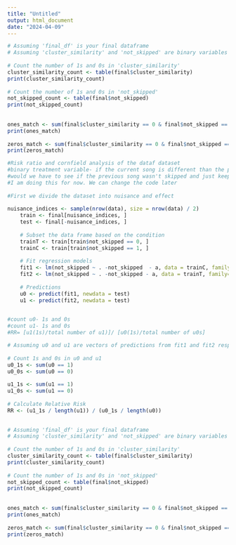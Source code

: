 ```yaml
---
title: "Untitled"
output: html_document
date: "2024-04-09"
---
```


```r
# Assuming 'final_df' is your final dataframe
# Assuming 'cluster_similarity' and 'not_skipped' are binary variables in 'final_df'
 
# Count the number of 1s and 0s in 'cluster_similarity'
cluster_similarity_count <- table(final$cluster_similarity)
print(cluster_similarity_count)
 
# Count the number of 1s and 0s in 'not_skipped'
not_skipped_count <- table(final$not_skipped)
print(not_skipped_count)
 
 
ones_match <- sum(final$cluster_similarity == 0 & final$not_skipped == 0 )
print(ones_match)
 
zeros_match <- sum(final$cluster_similarity == 0 & final$not_skipped == 0)
print(zeros_match)

```

```r
#Risk ratio and cornfield analysis of the dataf dataset
#binary treatment variable- if the current song is different than the previous song or not
#would we have to see if the previous song wasn't skipped and just keep these cases- we want cases where the listner liked the first song-didnt skip and skipped because the vibe was different(he didnt like it) in the second song
#I am doing this for now. We can change the code later
 
#First we divide the dataset into nuisance and effect
 
nuisance_indices <- sample(nrow(data), size = nrow(data) / 2)
    train <- final[nuisance_indices, ]
    test <- final[-nuisance_indices, ]
 
    # Subset the data frame based on the condition
    trainT <- train[train$not_skipped == 0, ]
    trainC <- train[train$not_skipped == 1, ]
 
    # Fit regression models
    fit1 <- lm(not_skipped ~ . -not_skipped  - a, data = trainC, family= "binomial")
    fit2 <- lm(not_skipped ~ . -not_skipped - a, data = trainT, family= "binomial")
 
    # Predictions
    u0 <- predict(fit1, newdata = test)
    u1 <- predict(fit2, newdata = test)
 
```
 
```r
#count u0- 1s and 0s
#count u1- 1s and 0s
#RR= [u1(1s)/total number of u1)]/ [u0(1s)/total number of u0s]
```
 
 
```r
# Assuming u0 and u1 are vectors of predictions from fit1 and fit2 respectively
 
# Count 1s and 0s in u0 and u1
u0_1s <- sum(u0 == 1)
u0_0s <- sum(u0 == 0)
 
u1_1s <- sum(u1 == 1)
u1_0s <- sum(u1 == 0)
 
# Calculate Relative Risk
RR <- (u1_1s / length(u1)) / (u0_1s / length(u0))
 
```
 
```r
# Assuming 'final_df' is your final dataframe
# Assuming 'cluster_similarity' and 'not_skipped' are binary variables in 'final_df'
 
# Count the number of 1s and 0s in 'cluster_similarity'
cluster_similarity_count <- table(final$cluster_similarity)
print(cluster_similarity_count)
 
# Count the number of 1s and 0s in 'not_skipped'
not_skipped_count <- table(final$not_skipped)
print(not_skipped_count)
 
 
ones_match <- sum(final$cluster_similarity == 0 & final$not_skipped == 0 )
print(ones_match)
 
zeros_match <- sum(final$cluster_similarity == 0 & final$not_skipped == 0)
print(zeros_match)
 
```